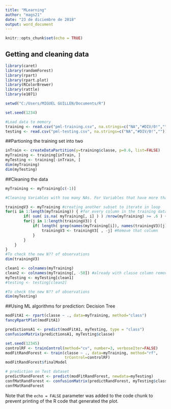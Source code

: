 ```yaml
---
title: "MLearning"
author: "mags21"
date: "23 de diciembre de 2018"
output: word_document
---
```


```r
knitr::opts_chunk$set(echo = TRUE)
```

## Getting and cleaning data


```r

library(caret)
library(randomForest)
library(rpart)
library(rpart.plot)
library(RColorBrewer)
library(rattle)
library(e1071)

setwd("C:/Users/MIGUEL GUILLEN/Documents/R")

set.seed(1234)

#Load data to memory
training <- read.csv("pml-training.csv", na.strings=c("NA","#DIV/0!",""))
testing <- read.csv("pml-testing.csv", na.strings=c("NA","#DIV/0!",""))


```

##Partioning the training set into two
```r

inTrain <- createDataPartition(y=training$classe, p=0.6, list=FALSE)
myTraining <- training[inTrain, ] 
myTesting <- training[-inTrain, ]
dim(myTraining) 
dim(myTesting)

```


##Cleaning the data
```r



myTraining <- myTraining[c(-1)]

#Cleaning Variables with too many NAs. For Variables that have more than a 60% threshold of NA's I'm going to leave them out:

trainingV3 <- myTraining #creating another subset to iterate in loop
for(i in 1:length(myTraining)) { #for every column in the training dataset
        if( sum( is.na( myTraining[, i] ) ) /nrow(myTraining) >= .6 ) { #if n?? NAs > 60% of total observations
        for(j in 1:length(trainingV3)) {
            if( length( grep(names(myTraining[i]), names(trainingV3)[j]) ) ==1)  { #if the columns are the same:
                trainingV3 <- trainingV3[ , -j] #Remove that column
            }   
        } 
    }
}
#To check the new N?? of observations
dim(trainingV3)

clean1 <- colnames(myTraining)
clean2 <- colnames(myTraining[, -58]) #already with classe column removed
myTesting <- myTesting[clean1]
#testing <- testing[clean2]

#To check the new N?? of observations
dim(myTesting)


```

##Using ML algorithms for prediction: Decision Tree
```r
modFitA1 <- rpart(classe ~ ., data=myTraining, method="class")
fancyRpartPlot(modFitA1)

predictionsA1 <- predict(modFitA1, myTesting, type = "class")
confusionMatrix(predictionsA1, myTesting$classe)
```


```r

set.seed(12345)
controlRF <- trainControl(method="cv", number=3, verboseIter=FALSE)
modFitRandForest <- train(classe ~ ., data=myTraining, method="rf",
                          trControl=controlRF)
modFitRandForest$finalModel

# prediction on Test dataset
predictRandForest <- predict(modFitRandForest, newdata=myTesting)
confMatRandForest <- confusionMatrix(predictRandForest, myTesting$classe)
confMatRandForest

```

Note that the `echo = FALSE` parameter was added to the code chunk to prevent printing of the R code that generated the plot.
